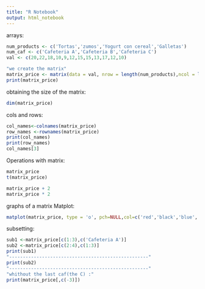 ```yaml
---
title: "R Notebook"
output: html_notebook
---
```



arrays:
```r
num_products <- c('Tortas','zumos','Yogurt con cereal','Galletas')
num_caf <- c('Cafeteria A','Cafeteria B','Cafeteria C')
val <- c(20,22,18,10,9,12,15,15,13,17,12,10)

"we create the matrix"
matrix_price <- matrix(data = val, nrow = length(num_products),ncol = length(num_caf),byrow = TRUE,dimnames = list(num_products,num_caf) )
print(matrix_price)
```

obtaining the size of the matrix:
```r
dim(matrix_price)
```
cols and rows:
```r
col_names<-colnames(matrix_price)
row_names <-rownames(matrix_price)
print(col_names)
print(row_names)
col_names[3]
```

Operations with matrix:
```r
matrix_price
t(matrix_price)
```
```r
matrix_price + 2
matrix_price * 2
```

graphs of a matrix Matplot:
```r
matplot(matrix_price, type = 'o', pch=NULL,col=c('red','black','blue','orange'),xlab = 'Distintos productos',ylab = 'Valor del producto',xlim = c(1,4),ylim = c(9,25))
```

subsetting:
```r
sub1 <-matrix_price[c(1:3),c('Cafeteria A')]
sub2 <-matrix_price[c(2:4),c(1:3)]
print(sub1)
"---------------------------------------------------"
print(sub2)
"---------------------------------------------------"
"whithout the last caf(the C) :"
print(matrix_price[,c(-3)])
```


